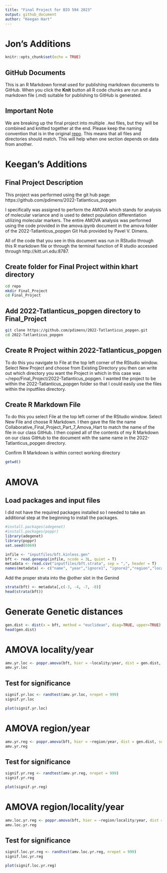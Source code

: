 ```yaml
---
title: "Final Project for BIO 594 2023"
output: github_document
author: "Keegan Hart"
---
```

# Jon's Additions
```r
knitr::opts_chunk$set(echo = TRUE)
```

## GitHub Documents

This is an R Markdown format used for publishing markdown documents to GitHub. When you click the **Knit** button all R code chunks are run and a markdown file (.md) suitable for publishing to GitHub is generated.

## Important Note
We are breaking up the final project into multiple `.Rmd` files, but they will be combined and knitted together at the end.  Please keep the naming convention that is in the original [repo](https://github.com/pdimens/2022-Tatlanticus_popgen).
This means that all files and directories should match.  This will help when one section depends on data from another.

# Keegan's Additions

## Final Project Description
This project was performed using the git hub page: https://github.com/pdimens/2022-Tatlanticus_popgen

I specifically was assigned to perform the AMOVA which stands for analysis of molecular variance and is used to detect population differentiation utilizing molecular markers. The entire AMOVA analysis was performed using the code provided in the amova.ipynb document in the amova folder of the 2022-Tatlanticus_popgen Git Hub provided by Pavel V. Dimens.

All of the code that you see in this document was run in RStudio through this R markdown file or through the terminal function of R studio accessed through http://kitt.uri.edu:8787.

## Create folder for Final Project within khart directory
```bash
cd repo
mkdir Final_Project
cd Final_Project
```
## Add 2022-Tatlanticus_popgen directory to Final_Project
```bash
git clone https://github.com/pdimens/2022-Tatlanticus_popgen.git
cd 2022-Tatlanticus_popgen
```

## Create R Project within 2022-Tatlanticus_popgen
To do this you navigate to File at the top left corner of the RStudio window. Select New Project and choose from Existing Directory you then can write out which directory you want the Project in which in this case was ~/repo/Final_Project/2022-Tatlanticus_popgen. I wanted the project to be within the 2022-Tatlanticus_popgen folder so that I could easily use the files within the inputfiles directory. 

## Create R Markdown File
To do this you select File at the top left corner of the RStudio window. Select New File and choose R Markdown. I then gave the file the name Collaborative_Final_Project_Part_7_Amova_Hart to match the name of the file in our class GitHub. I then copied all of the contents of my R Markdown on our class GitHub to the document with the same name in the 2022-Tatlanticus_popgen directory. 

Confirm R Markdown is within correct working directory
```r
getwd()
```

# AMOVA

## Load packages and input files
I did not have the required packages installed so I needed to take an additional step at the beginning to install the packages. 
```r
#install.packages(adegenet)
#install.packages(poppr)
library(adegenet)
library(poppr)
set.seed(6969)
```

```r
infile <- "inputfiles/bft.kinless.gen"
bft <- read.genepop(infile, ncode = 3L, quiet = T)
metadata <- read.csv("inputfiles/bft.strata", sep = ",", header = T)
names(metadata) <- c("name", "year","ignore1", "ignore2","region","locality", "lat", "long")
```

Add the proper strata into the @other slot in the Genind
```r
strata(bft) <- metadata[,c(-3, -4, -7, -8)]
head(strata(bft))
```

# Generate Genetic distances
```r
gen.dist <- dist(x = bft, method = "euclidean", diag=TRUE, upper=TRUE)
head(gen.dist)
```

# AMOVA locality/year
```r
amv.yr.loc <- poppr.amova(bft, hier = ~locality/year, dist = gen.dist, squared = TRUE, within = FALSE, quiet = T, cutoff = 0.1)
amv.yr.loc
```

## Test for significance
```r
signif.yr.loc <- randtest(amv.yr.loc, nrepet = 999)
signif.yr.loc
```
```r
plot(signif.yr.loc)
```

# AMOVA region/year 

```r
amv.yr.reg <- poppr.amova(bft, hier = ~region/year, dist = gen.dist, squared = TRUE, within = FALSE, quiet = T, cutoff = 0.1)
amv.yr.reg
```    

## Test for significance

```r
signif.yr.reg <- randtest(amv.yr.reg, nrepet = 999)
signif.yr.reg
```
```r
plot(signif.yr.reg)
```

# AMOVA region/locality/year

```r
amv.loc.yr.reg <- poppr.amova(bft, hier = ~region/locality/year, dist = gen.dist, squared = TRUE, within = FALSE, quiet = T, cutoff = 0.1)
amv.loc.yr.reg
```

## Test for significance

```r
signif.loc.yr.reg <- randtest(amv.loc.yr.reg, nrepet = 999)
signif.loc.yr.reg
```

```r
plot(signif.loc.yr.reg)
```


